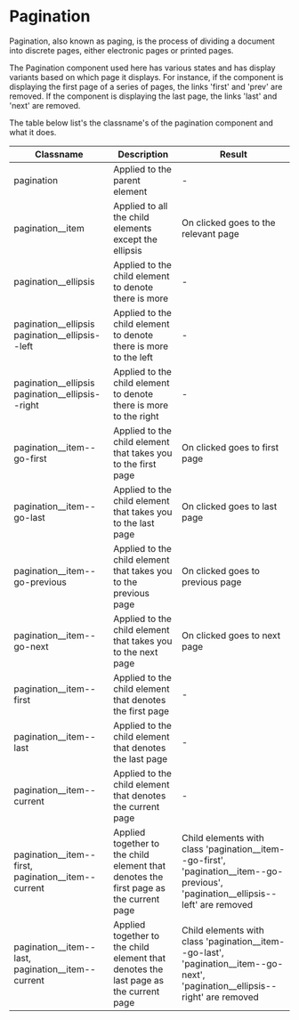 
<Meta title="Pagination/Pagination states" />

# Pagination

Pagination, also known as paging, is the process of dividing a document into discrete pages, either electronic pages or printed pages.

The Pagination component used here has various states and has display variants based on which page it displays. For instance, if the component is displaying the first page of a series of pages, the links 'first' and 'prev' are removed. 
If the component is displaying the last page, the links 'last' and 'next' are removed. 

The table below list's the classname's of the pagination component and what it does.

| Classname | Description | Result |
|-----------|-------------|--------|
| pagination | Applied to the parent element | - |
| pagination__item | Applied to all the child elements except the ellipsis | On clicked goes to the relevant page |
| pagination__ellipsis | Applied to the child element to denote there is more | - |
| pagination&#95;&#95;ellipsis pagination&#95;&#95;ellipsis--left | Applied to the child element to denote there is more to the left | - |
| pagination&#95;&#95;ellipsis pagination&#95;&#95;ellipsis--right | Applied to the child element to denote there is more to the right | - |
| pagination__item--go-first | Applied to the child element that takes you to the first page | On clicked goes to first page |
| pagination__item--go-last | Applied to the child element that takes you to the last page | On clicked goes to last page |
| pagination__item--go-previous | Applied to the child element that takes you to the previous page | On clicked goes to previous page |
| pagination__item--go-next | Applied to the child element that takes you to the next page | On clicked goes to next page |
| pagination__item--first | Applied to the child element that denotes the first page | - |
| pagination__item--last | Applied to the child element that denotes the last page | - |
| pagination__item--current | Applied to the child element that denotes the current page | - |
| pagination&#95;&#95;item--first, pagination__item--current | Applied together to the child element that denotes the first page as the current page | Child elements with class 'pagination&#95;&#95;item--go-first', 'pagination&#95;&#95;item--go-previous', 'pagination&#95;&#95;ellipsis--left' are removed |
| pagination&#95;&#95;item--last, pagination__item--current | Applied together to the child element that denotes the last page as the current page | Child elements with class 'pagination&#95;&#95;item--go-last', 'pagination&#95;&#95;item--go-next', 'pagination&#95;&#95;ellipsis--right' are removed |